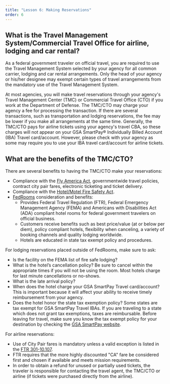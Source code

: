 ```yaml
---
title: "Lesson 6: Making Reservations"
order: 6
---
```

## What is the Travel Management System/Commercial Travel Office for airline, lodging and car rental?
As a federal government traveler on official travel, you are required to use the Travel Management System selected by your agency for all common carrier, lodging and car rental arrangements. Only the head of your agency or his/her designee may exempt certain types of travel arrangements from the mandatory use of the Travel Management System. 

At most agencies, you will make travel reservations through your agency's Travel Management Center (TMC) or Commercial Travel Office (CTO) if you work at the Department of Defense. The TMC/CTO may charge your agency a fee for processing the transaction. If there are several transactions, such as transportation and lodging reservations, the fee may be lower if you make all arrangements at the same time. Generally, the TMC/CTO pays for airline tickets using your agency's travel CBA, so these charges will not appear on your GSA SmartPay® Individually Billed Account (IBA) Travel card/account. However, please check with your agency as some may require you to use your IBA travel card/account for airline tickets.

## What are the benefits of the TMC/CTO?
There are several benefits to having the TMC/CTO make your reservations:
- Compliance with the [Fly America Act](https://www.gsa.gov/policy-regulations/policy/travel-management-policy/fly-america-act), governmentwide travel policies, contract city pair fares, electronic ticketing and ticket delivery.
- Compliance with the [Hotel/Motel Fire Safety Act](https://www.congress.gov/bill/101st-congress/house-bill/94).
- [FedRooms](https://www.fedrooms.com/) consideration and benefits:
  - Provides Federal Travel Regulation (FTR), Federal Emergency Management Agency (FEMA) and Americans with Disabilities Act (ADA) compliant hotel rooms for federal government travelers on official business.
  - Customers receive benefits such as best price/value (at or below per diem), policy compliant hotels, flexibility when canceling, a variety of booking channels and quality lodging worldwide.
  - Hotels are educated in state tax exempt policy and procedures.

For lodging reservations placed outside of FedRooms, make sure to ask:
- Is the facility on the FEMA list of fire safe lodging?
- What is the hotel’s cancellation policy? Be sure to cancel within the appropriate times if you will not be using the room. Most hotels charge for last minute cancellations or no-shows.
- What is the late arrival policy?
- When does the hotel charge your GSA SmartPay Travel card/account? This is important because it will affect your ability to receive timely reimbursement from your agency.
- Does the hotel honor the state tax exemption policy? Some states are tax exempt for GSA SmartPay Travel IBAs. If you are traveling to a state which does not grant tax exemptions, taxes are reimbursable. Before leaving for travel, make sure you know the tax exempt policy for your destination by checking the [GSA SmartPay website](https://smartpay.gsa.gov/).

For airline reservations:
- Use of City Pair fares is mandatory unless a valid exception is listed in the [FTR 301-10.107](https://www.ecfr.gov/current/title-41/subtitle-F/chapter-301/subchapter-B/part-301-10). 
- FTR requires that the more highly discounted "CA" fare be considered first and chosen if available and meets mission requirements. 
- In order to obtain a refund for unused or partially used tickets, the traveler is responsible for contacting the travel agent, the TMC/CTO or airline (if tickets were purchased directly from the airline).
